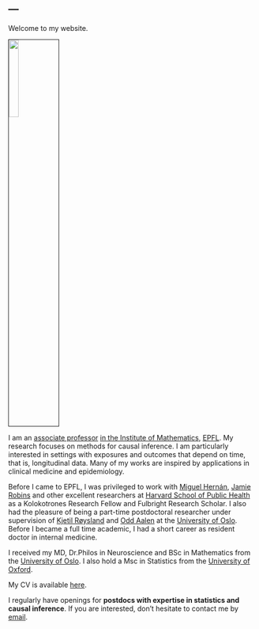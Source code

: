 ---
---
<meta name="google-site-verification" content="2mvUxfkobP5t2N6E9uEXcrff30k5lBEEbT2svuUXoPE" />

<link rel="stylesheet" href="styles.css" type="text/css">

Welcome to my website.

<img src="EPFL_2022_Mats_Julius_Stensrud_Portrait.jpg" style="width:20%; border:0.1px solid; margin-right: 50 px; ; margin-left: 50 px" align="center">


I am an [associate professor](https://people.epfl.ch/mats.stensrud/?lang=en) [in the Institute of Mathematics](https://www.epfl.ch/schools/sb/research/math/), [EPFL](https://www.epfl.ch/schools/sb/research/math/research/statistics/). My research focuses on methods for causal inference. I am particularly interested in settings with exposures and outcomes that depend on time, that is, longitudinal data. Many of my works are inspired by applications in clinical medicine and epidemiology. 

Before I came to EPFL, I was privileged to work with [Miguel Hernán](https://www.hsph.harvard.edu/miguel-hernan/), [Jamie Robins](https://en.wikipedia.org/wiki/James_Robins) and other excellent researchers at [Harvard School of Public Health](https://www.hsph.harvard.edu/) as a Kolokotrones Research Fellow and Fulbright Research Scholar. I also had the pleasure of being a part-time postdoctoral researcher under supervision of [Kjetil Røysland](https://www.med.uio.no/imb/english/people/aca/roysland/) and [Odd Aalen](https://www.med.uio.no/imb/english/people/aca/oaalen/) at the [University of Oslo](/https://www.uio.no/english/). Before I became a full time academic, I had a short career as resident doctor in internal medicine. 

I received my MD, Dr.Philos in Neuroscience and BSc in Mathematics from the [University of Oslo](/https://www.uio.no/english/). I also hold a Msc in Statistics from the [University of Oxford](http://www.ox.ac.uk/).

My CV is available [here](CV_Stensrud.pdf).

I regularly have openings for **postdocs with expertise in statistics and causal inference**. If you are interested, don't hesitate to contact me by [email](contact.html).

